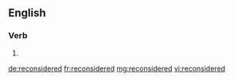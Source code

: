 ==English==

===Verb===
{{head|en|verb form}}

# {{en-past of|reconsider}}

[[de:reconsidered]]
[[fr:reconsidered]]
[[mg:reconsidered]]
[[vi:reconsidered]]